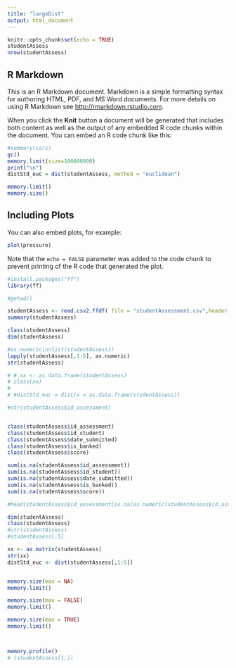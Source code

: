 ```yaml
---
title: "largeDist"
output: html_document
---
```


```r
knitr::opts_chunk$set(echo = TRUE)
studentAssess
nrow(studentAssess)
```

## R Markdown

This is an R Markdown document. Markdown is a simple formatting syntax for authoring HTML, PDF, and MS Word documents. For more details on using R Markdown see <http://rmarkdown.rstudio.com>.

When you click the **Knit** button a document will be generated that includes both content as well as the output of any embedded R code chunks within the document. You can embed an R code chunk like this:

```r
#summary(cars)
gc()
memory.limit(size=180000000)
print("\n")
distStd_euc = dist(studentAssess, method = "euclidean")
```
```r
memory.limit()
memory.size()

```

## Including Plots

You can also embed plots, for example:

```r
plot(pressure)
```

Note that the `echo = FALSE` parameter was added to the code chunk to prevent printing of the R code that generated the plot.
```r
#install.packages("ff")
library(ff)

#getwd()

studentAssess <- read.csv2.ffdf( file = "studentAssessment.csv",header = T , sep = "," )
summary(studentAssess)

class(studentAssess)
dim(studentAssess)

#as.numeric(unlist(studentAssess))
lapply(studentAssess[,1:5], as.numeric)
str(studentAssess)
```


```r
# # xx <- as.data.frame(studentAssess)
# class(xx)
# 
# #distStd_euc = dist(x = as.data.frame(studentAssess))


```

```r
#str(studentAssess$id_assessment)


class(studentAssess$id_assessment)
class(studentAssess$id_student)
class(studentAssess$date_submitted)
class(studentAssess$is_banked)
class(studentAssess$score)
```


```r
sum(is.na(studentAssess$id_assessment))
sum(is.na(studentAssess$id_student))
sum(is.na(studentAssess$date_submitted))
sum(is.na(studentAssess$is_banked))
sum(is.na(studentAssess$score))

#head(studentAssess$id_assessment[is.na(as.numeric(studentAssess$id_assessment))])

```

```r
dim(studentAssess)
class(studentAssess)
#str(studentAssess)
#studentAssess[,5]


```


```r
xx <- as.matrix(studentAssess)
str(xx)
distStd_euc <- dist(studentAssess[,1:5])


memory.size(max = NA)
memory.limit()

memory.size(max = FALSE)
memory.limit()

memory.size(max = TRUE)
memory.limit()



memory.profile()
# (studentAssess[1,])
```

